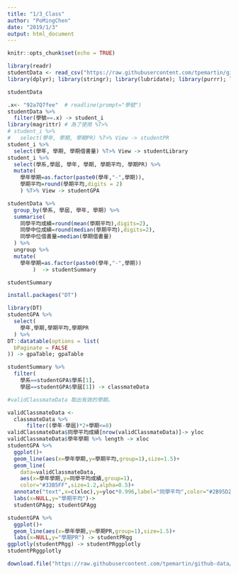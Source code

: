 ```yaml
---
title: "1/3_Class"
author: "PoMingChen"
date: "2019/1/3"
output: html_document
---
```


```r
knitr::opts_chunk$set(echo = TRUE)
```

```r
library(readr)
studentData <- read_csv("https://raw.githubusercontent.com/tpemartin/github-data/master/studentFeatures.csv");
library(dplyr); library(stringr); library(lubridate); library(purrr); library(ggplot2); library(plotly)
```

```r
studentData
```

```r
.x<- "92a7Q7fee"  # readline(prompt="學號")
studentData %>%
  filter(學號==.x) -> student_i
library(magrittr) # 為了使用 %T>%
# student_i %>% 
#   select(學年, 學期, 學期PR) %T>% View -> studentPR
student_i %>%
  select(學年, 學期, 學期借書量) %T>% View -> studentLibrary
student_i %>%
  select(學系,學屆, 學年, 學期, 學期平均, 學期PR) %>%
  mutate(
    學年學期=as.factor(paste0(學年,"-",學期)),
    學期平均=round(學期平均,digits = 2)
    ) %T>% View -> studentGPA
```

```r
studentData %>%
  group_by(學系, 學屆, 學年, 學期) %>%
  summarise(
    同學平均成績=round(mean(學期平均),digits=2),
    同學中位成績=round(median(學期平均),digits=2),
    同學中位借書量=median(學期借書量)
  ) %>%
  ungroup %>%
  mutate(
    學年學期=as.factor(paste0(學年,"-",學期))
        )  -> studentSummary

studentSummary
```

```r
install.packages("DT")
```

```r
library(DT)
studentGPA %>%
  select(
    學年,學期,學期平均,學期PR
  ) %>%
DT::datatable(options = list(
  bPaginate = FALSE
)) -> gpaTable; gpaTable
```

```r
studentSummary %>% 
  filter(
    學系==studentGPA$學系[1],
    學屆==studentGPA$學屆[1]) -> classmateData
```

```r
#validClassmateData 取出有效的學期。

validClassmateData <-
  classmateData %>%
      filter((學年-學屆)*2+學期<=8)
validClassmateData$同學平均成績[nrow(validClassmateData)]-> yloc
validClassmateData$學年學期 %>% length -> xloc
studentGPA %>%
  ggplot()+
  geom_line(aes(x=學年學期,y=學期平均,group=1),size=1.5)+
  geom_line(
    data=validClassmateData,
    aes(x=學年學期,y=同學平均成績,group=1),
    color="#33B5FF",size=1.2,alpha=0.5)+
  annotate("text",x=c(xloc),y=yloc*0.996,label="同學平均",color="#2B95D2") +
  labs(x=NULL,y="學期平均")->
  studentGPAgg; studentGPAgg
```

```r
studentGPA %>%
  ggplot()+
  geom_line(aes(x=學年學期,y=學期PR,group=1),size=1.5)+
  labs(x=NULL,y="學期PR") -> studentPRgg
ggplotly(studentPRgg) -> studentPRggplotly
studentPRggplotly
```

```r
download.file("https://raw.githubusercontent.com/tpemartin/github-data/master/shinyExample.Rmd",destfile = "./shinyExample.Rmd")
```

